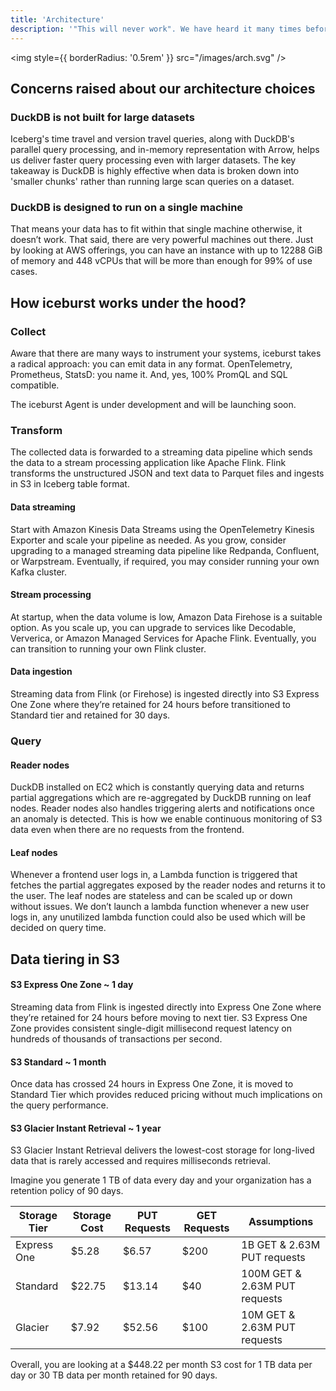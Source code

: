 ```yaml
---
title: 'Architecture'
description: '"This will never work". We have heard it many times before.'
---
```


<img
  style={{ borderRadius: '0.5rem' }}
  src="/images/arch.svg"
/>

## Concerns raised about our architecture choices

### DuckDB is not built for large datasets

Iceberg's time travel and version travel queries, along with DuckDB's parallel query processing, and in-memory representation with Arrow, helps us deliver faster query processing even with larger datasets. The key takeaway is DuckDB is highly effective when data is broken down into 'smaller chunks' rather than running large scan queries on a dataset.

### DuckDB is designed to run on a single machine

That means your data has to fit within that single machine otherwise, it doesn’t work. That said, there are very powerful machines out there. Just by looking at AWS offerings, you can have an instance with up to 12288 GiB of memory and 448 vCPUs that will be more than enough for 99% of use cases.

## How iceburst works under the hood?

### Collect

Aware that there are many ways to instrument your systems, iceburst takes a radical approach: you can emit data in any format. OpenTelemetry, Prometheus, StatsD: you name it. And, yes, 100% PromQL and SQL compatible.

  <Accordion icon="rectangle-terminal" title="Iceburst Agent">
    The iceburst Agent is under development and will be launching soon. 
  </Accordion>

### Transform

The collected data is forwarded to a streaming data pipeline which sends the data to a stream processing application like Apache Flink. Flink transforms the unstructured JSON and text data to Parquet files and ingests in S3 in Iceberg table format.

#### Data streaming

Start with Amazon Kinesis Data Streams using the OpenTelemetry Kinesis Exporter and scale your pipeline as needed. As you grow, consider upgrading to a managed streaming data pipeline like Redpanda, Confluent, or Warpstream. Eventually, if required, you may consider running your own Kafka cluster.

#### Stream processing

At startup, when the data volume is low, Amazon Data Firehose is a suitable option. As you scale up, you can upgrade to services like Decodable, Ververica, or Amazon Managed Services for Apache Flink. Eventually, you can transition to running your own Flink cluster.

#### Data ingestion

Streaming data from Flink (or Firehose) is ingested directly into S3 Express One Zone where they’re retained for 24 hours before transitioned to Standard tier and retained for 30 days.

### Query

#### Reader nodes

DuckDB installed on EC2 which is constantly querying data and returns partial aggregations which are re-aggregated by DuckDB running on leaf nodes. Reader nodes also handles triggering alerts and notifications once an anomaly is detected. This is how we enable continuous monitoring of S3 data even when there are no requests from the frontend.

#### Leaf nodes

Whenever a frontend user logs in, a Lambda function is triggered that fetches the partial aggregates exposed by the reader nodes and returns it to the user. The leaf nodes are stateless and can be scaled up or down without issues. We don’t launch a lambda function whenever a new user logs in, any unutilized lambda function could also be used which will be decided on query time.

## Data tiering in S3

#### S3 Express One Zone ~ 1 day

Streaming data from Flink is ingested directly into Express One Zone where they’re retained for 24 hours before moving to next tier. S3 Express One Zone provides consistent single-digit millisecond request latency on hundreds of thousands of transactions per second.

#### S3 Standard ~ 1 month

Once data has crossed 24 hours in Express One Zone, it is moved to Standard Tier which provides reduced pricing without much implications on the query performance. 

#### S3 Glacier Instant Retrieval ~ 1 year

S3 Glacier Instant Retrieval delivers the lowest-cost storage for long-lived data that is rarely accessed and requires milliseconds retrieval.

<Tip>

Imagine you generate 1 TB of data every day and your organization has a retention policy of 90 days.

| Storage Tier | Storage Cost  | PUT Requests  | GET Requests  | Assumptions                    | 
| -----------  | ------------  | ------------- | ------------- | ------------------------------ | 
| Express One  | $5.28         | $6.57         | $200          | 1B GET & 2.63M PUT requests    |
| Standard     | $22.75        | $13.14        | $40           | 100M GET & 2.63M PUT requests  |
| Glacier      | $7.92         | $52.56        | $100          | 10M GET & 2.63M PUT requests   |

Overall, you are looking at a $448.22 per month S3 cost for 1 TB data per day or 30 TB data per month retained for 90 days.

</Tip>
